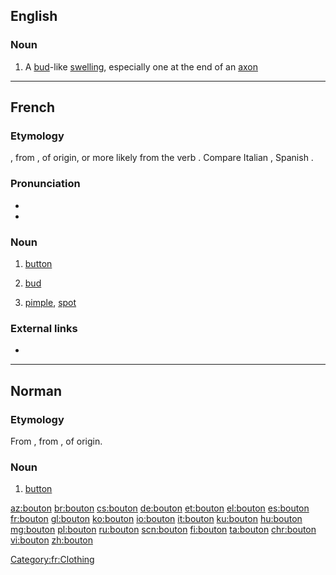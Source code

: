 ==English==

===Noun===
{{en-noun}}

# A [[bud]]-like [[swelling]], especially one at the end of an [[axon]]

----

==French==

===Etymology===
{{etyl|fro|fr}} {{term|boton|lang=fro}}, from {{etyl|LL.|fr}} {{m|la|*bottōnem}}, of {{etyl|gem|fr}} origin, or more likely from the verb {{suffix|bouter|on|lang=fr}}. Compare Italian {{term|bottone|lang=it}}, Spanish {{term|botón|lang=es}}.

===Pronunciation===
* {{audio|Fr-bouton.ogg|audio|lang=fr}}
* {{IPA|/butɔ̃/|lang=fr}}

===Noun===
{{fr-noun|m}}

# [[button]]
# {{context|botany|lang=fr}} [[bud]]
# [[pimple]], [[spot]]

===External links===
* {{R:TLFi}}

[[Category:fr:Clothing]]

----

==Norman==

===Etymology===
From {{etyl|fro|nrf}} {{m|fro|boton}}, from {{etyl|LL.|nrf}} {{m|la|*bottōnem}}, of {{etyl|gem|nrf}} origin.

===Noun===
{{nrf-noun|m}}

# {{lb|nrf|Jersey}} [[button]]

{{catlangcode|nrf|Clothing}}

[[az:bouton]]
[[br:bouton]]
[[cs:bouton]]
[[de:bouton]]
[[et:bouton]]
[[el:bouton]]
[[es:bouton]]
[[fr:bouton]]
[[gl:bouton]]
[[ko:bouton]]
[[io:bouton]]
[[it:bouton]]
[[ku:bouton]]
[[hu:bouton]]
[[mg:bouton]]
[[pl:bouton]]
[[ru:bouton]]
[[scn:bouton]]
[[fi:bouton]]
[[ta:bouton]]
[[chr:bouton]]
[[vi:bouton]]
[[zh:bouton]]
